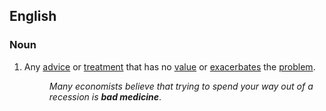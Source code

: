 ==English==

===Noun===
{{en-noun|sg=[[bad]] [[medicine]]|-}}

# {{figurative}} Any [[advice]] or [[treatment]] that has no [[value]] or [[exacerbates]] the [[problem]].
#: ''Many economists believe that trying to spend your way out of a recession is '''bad medicine'''''.